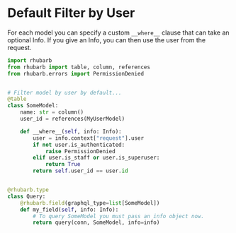 # Default Filter by User

For each model you can specify a custom `__where__` clause that can take an optional Info. If you give an Info, you can then use the user from the request.

```python
import rhubarb
from rhubarb import table, column, references
from rhubarb.errors import PermissionDenied


# Filter model by user by default...
@table
class SomeModel:
    name: str = column()
    user_id = references(MyUserModel)

    def __where__(self, info: Info):
        user = info.context["request"].user
        if not user.is_authenticated:
            raise PermissionDenied
        elif user.is_staff or user.is_superuser:
            return True
        return self.user_id == user.id


@rhubarb.type
class Query:
    @rhubarb.field(graphql_type=list[SomeModel])
    def my_field(self, info: Info):
        # To query SomeModel you must pass an info object now.
        return query(conn, SomeModel, info=info)
```
